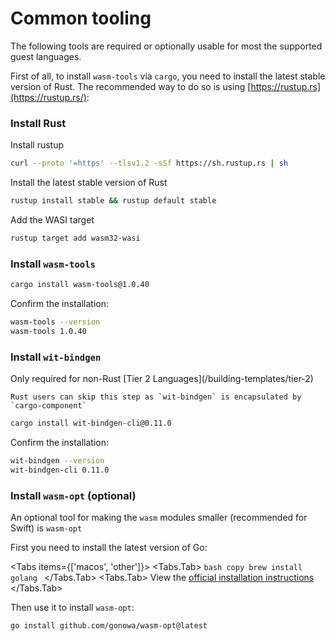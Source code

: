 
# Common tooling

The following tools are required or optionally usable for most the supported guest languages.

First of all, to install `wasm-tools` via `cargo`, you need to install the latest stable version of Rust. The recommended way to do so is using [https://rustup.rs](https://rustup.rs/):

<Steps>

### Install Rust
Install rustup
```bash copy
curl --proto '=https' --tlsv1.2 -sSf https://sh.rustup.rs | sh
```

Install the latest stable version of Rust
```bash copy
rustup install stable && rustup default stable
```

Add the WASI target
```bash copy
rustup target add wasm32-wasi
```


### Install `wasm-tools` 

```bash copy
cargo install wasm-tools@1.0.40 
```

Confirm the installation:

```bash
wasm-tools --version 
wasm-tools 1.0.40
```

### Install `wit-bindgen`

<Callout type="info">
    Only required for non-Rust [Tier 2 Languages](/building-templates/tier-2)

    Rust users can skip this step as `wit-bindgen` is encapsulated by `cargo-component`
</Callout>

```bash copy
cargo install wit-bindgen-cli@0.11.0
```

Confirm the installation:


```bash
wit-bindgen --version
wit-bindgen-cli 0.11.0
```

</Steps>

### Install `wasm-opt` (optional)

An optional tool for making the `wasm` modules smaller (recommended for Swift) is `wasm-opt`

First you need to install the latest version of Go:

<Tabs items={['macos', 'other']}>
    <Tabs.Tab>
    ```bash copy
    brew install golang
    ```
    </Tabs.Tab>
    <Tabs.Tab>
        View the [official installation instructions](https://go.dev/doc/install)
    </Tabs.Tab>
</Tabs>


Then use it to install `wasm-opt`:

```bash copy
go install github.com/gonowa/wasm-opt@latest
```